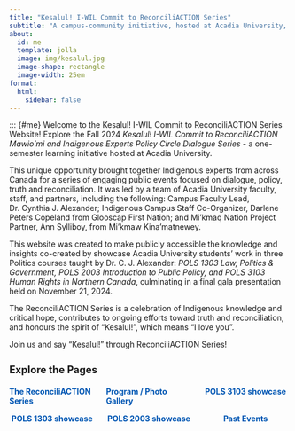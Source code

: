 ```yaml
---
title: "Kesalul! I-WIL Commit to ReconciliACTION Series"
subtitle: "A campus-community initiative, hosted at Acadia University, to listen to, learn from and engage with Indigenous experts from across Canada in Fall 2024."
about:
  id: me
  template: jolla
  image: img/kesalul.jpg
  image-shape: rectangle
  image-width: 25em
format:
  html: 
    sidebar: false
---
```


::: {#me}
Welcome to the Kesalul! I-WIL Commit to ReconciliACTION Series Website! Explore the Fall 2024 *Kesalul! I-WIL Commit to ReconciliACTION Mawio’mi and Indigenous Experts Policy Circle Dialogue Series* - a one-semester learning initiative hosted at Acadia University.

This unique opportunity brought together Indigenous experts from across Canada for a series of engaging public events focused on dialogue, policy, truth and reconciliation. It was led by a team of Acadia University faculty, staff, and partners, including the following: Campus Faculty Lead, Dr. Cynthia J. Alexander; Indigenous Campus Staff Co-Organizer, Darlene Peters Copeland from Glooscap First Nation; and Mi’kmaq Nation Project Partner, Ann Sylliboy, from Mi'kmaw Kina'matnewey.

This website was created to make publicly accessible the knowledge and insights co-created by showcase Acadia University students' work in three Politics courses taught by Dr. C. J. Alexander: *POLS 1303 Law, Politics & Government, POLS 2003 Introduction to Public Policy, and POLS 3103 Human Rights in Northern Canada*, culminating in a final gala presentation held on November 21, 2024.

The ReconciliACTION Series is a celebration of Indigenous knowledge and critical hope, contributes to ongoing efforts toward truth and reconciliation, and honours the spirit of “Kesalul!”, which means “I love you”.

Join us and say "Kesalul!" through ReconciliACTION Series!

<h3 style="text-align: left; font-size: 1.3em">
**Explore the Pages**
</h3>

<ul class="page-list" style="font-size: 1em;">
  <li><a href="about/about.qmd">The ReconciliACTION Series</a></li>
  <li><a href="program/program.qmd">Program / Photo Gallery</a></li>
  <li><a href="pols3103/pols3103.qmd" target="_blank" rel="noopener noreferrer">POLS 3103 showcase</a></li>
  <li><a href="pols1303/pols1303.qmd" target="_blank" rel="noopener noreferrer">POLS 1303 showcase</a></li>
  <li><a href="pols2003/pols2003.qmd" target="_blank" rel="noopener noreferrer">POLS 2003 showcase</a></li>
  <li><a href="past_events/past_events.qmd" target="_blank" rel="noopener noreferrer">Past Events</a></li>
</ul>

<style>
.page-list {
  list-style-type: none;      /* remove os bullets */
  padding: 0;
  display: grid;
  grid-template-columns: repeat(3, 1fr); /* 3 colunas */
  justify-items: center;      /* centraliza cada link */
  row-gap: 15px;              /* espaçamento entre linhas */
  column-gap: 20px;           /* espaçamento entre colunas */
  margin: 20px auto;
  max-width: 900px;           /* largura máxima do bloco */
}

.page-list a {
  text-decoration: none;
  color: #0056b3;
  font-weight: bold;
  transition: color 0.3s ease;
}

.page-list a:hover {
  color: #003d80;
}
</style>
